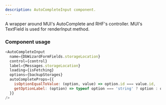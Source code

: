 ```yaml
---
description: AutoCompleteInput component.
---
```


A wrapper around MUI's AutoComplete and RHF's controller. MUI's TextField is used for renderInput method.

### Component usage
```js
<AutoCompleteInput
  name={DbWizardFormFields.storageLocation}
  control={control}
  label={Messages.storageLocation}
  loading={isFetching}
  options={backupStorages}
  autoCompleteProps={{
    isOptionEqualToValue: (option, value) => option.id === value.id,
    getOptionLabel: (option) => typeof option === 'string' ? option : option.name,
  }}
/>
```
